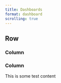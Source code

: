 ```yaml
---
title: Dashboards
format: dashboard
scrolling: true
---
```




## Row

### Column

### Column

This is some test content

